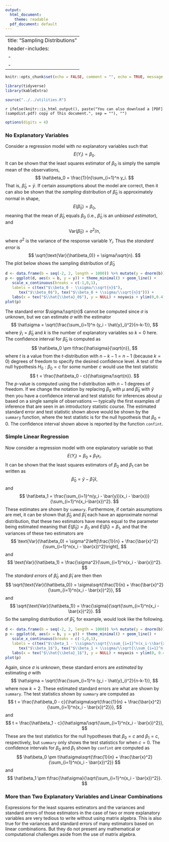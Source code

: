 ---
output:
  html_document:
    theme: readable
  pdf_document: default
---

---
title: "Sampling Distributions"
header-includes:
  - \usepackage{float}
  - \usepackage{booktabs}
---

```{r setup, include = FALSE}
knitr::opts_chunk$set(echo = FALSE, comment = "", echo = TRUE, message = FALSE, out.width = "100%", fig.align = "center", cache = FALSE, dev = ifelse(knitr::is_html_output(), "png", "pdf"))
```

```{r packages, echo = FALSE}
library(tidyverse)
library(kableExtra)
```

```{r utilities, echo = FALSE}
source("../../utilities.R")
```

`r ifelse(knitr::is_html_output(), paste("You can also download a [PDF](sampdist.pdf) copy of this document.", sep = ""), "")`

```{r, echo = FALSE}
options(digits = 4)
```


### No Explanatory Variables

Consider a regression model with *no* explanatory variables such that
$$
   E(Y_i) = \beta_0.
$$
It can be shown that the least squares estimator of $\beta_0$ is simply the sample mean of the observations,
$$
   \hat\beta_0 = \frac{1}{n}\sum_{i=1}^n y_i.
$$
That is, $\hat\beta_0 = \bar{y}$. If certain assumptions about the model are correct, then it can also be shown that the *sampling* distribution of $\hat\beta_0$ is approximately normal in shape,
$$
   E(\hat\beta_0) = \beta_0,
$$
meaning that the mean of $\hat\beta_0$ equals $\beta_0$ (i.e., $\hat\beta_0$ is an *unbiased estimator*), and 
$$
   \text{Var}(\hat\beta_0) = \sigma^2/n,
$$
where $\sigma^2$ is the variance of the response variable $Y_i$. Thus the *standard error* is 
$$
   \sqrt{\text{Var}(\hat\beta_0)} = \sigma/\sqrt{n}.
$$
The plot below shows the sampling distribution of $\hat\beta_0$
```{r, echo = FALSE, fig.height = 3}
d <- data.frame(b = seq(-2, 2, length = 1000)) %>% mutate(y = dnorm(b)) 
p <- ggplot(d, aes(x = b, y = y)) + theme_minimal() + geom_line() + 
   scale_x_continuous(breaks = c(-1,0,1), 
   labels = c(tex("$\\beta_0 - \\sigma/\\sqrt{n}$"), 
      tex("$\\beta_0$"), tex("$\\beta_0 + \\sigma/\\sqrt{n}$"))) + 
   labs(x = tex("$\\hat{\\beta}_0$"), y = NULL) + noyaxis + ylim(0,0.4)
plot(p)
```
The standard error $\sigma/\sqrt{n}$ cannot be computed since $\sigma$ is unknown, but we can estimate $\sigma$ with the estimator
$$
   \hat\sigma = \sqrt{\frac{\sum_{i=1}^n (y_i - \hat{y}_i)^2}{n-k-1}},
$$
where $\hat{y}_i = \hat\beta_0$ and $k$ is the number of explanatory variables so $k = 0$ here. The confidence interval for $\hat\beta_0$ is computed as
$$
   \hat\beta_0 \pm t\frac{\hat\sigma}{\sqrt{n}},
$$
where $t$ is a value from the $t$-distribution with $n - k - 1 = n - 1$ (because $k = 0$) degrees of freedom to specify the desired confidence level. A test of the null hypothesis $H_0: \beta_0 = c$ for some number $c$ would use the test statistic 
$$
   t = \frac{\hat\beta_0 - c}{\hat\sigma/\sqrt{n}}.
$$
The $p$-value is computed using the $t$-distribution with $n - 1$ degrees of freedom. If we change the notation by replacing $\beta_0$ with $\mu$ and $\hat\beta_0$ with $\bar{y}$ then you have a confidence interval and test statistic for inferences about $\mu$ based on a single sample of observations --- typically the first examples of inference that are seen in an introductory statistic course. The estimated standard error and test statistic shown above would be shown by the `summary` function, where the test statistic is for the null hypothesis that $\beta_0 = 0$. The confidence interval shown above is reported by the function `confint`.

### Simple Linear Regression

Now consider a regression model with one explanatory variable so that
$$
   E(Y_i) = \beta_0 + \beta_1x_i.
$$ 
It can be shown that the least squares estimators of $\beta_0$ and $\beta_1$ can be written as
$$
   \hat\beta_0 = \bar{y} - \hat\beta_1\bar{x},
$$
and 
$$
   \hat\beta_1 = \frac{\sum_{i=1}^n(y_i - \bar{y})(x_i - \bar{x})}{\sum_{i=1}^n(x_i-\bar{x})^2}.
$$
These estimates are shown by `summary`. Furthermore, if certain assumptions are met, it can be shown that $\hat\beta_0$ and $\hat\beta_1$ each have an approximate normal distribution, that these two estimators have means equal to the parameter being estimated meaning that $E(\hat\beta_0) = \beta_0$ and $E(\hat\beta_1) = \beta_1$, and that the variances of these two estimators are
$$
   \text{Var}(\hat\beta_0) = \sigma^2\left[\frac{1}{n} + \frac{\bar{x}^2}{\sum_{i=1}^n(x_i - \bar{x})^2}\right],
$$
and 
$$
   \text{Var}(\hat\beta_1) = \frac{\sigma^2}{\sum_{i=1}^n(x_i - \bar{x})^2}.
$$
The *standard errors* of $\hat\beta_0$ and $\hat\beta_1$ are then then
$$
   \sqrt{\text{Var}(\hat\beta_0)} = \sigma\sqrt{\frac{1}{n} + \frac{\bar{x}^2}{\sum_{i=1}^n(x_i - \bar{x})^2}},
$$
and 
$$
   \sqrt{\text{Var}(\hat\beta_1)} = \frac{\sigma}{\sqrt{\sum_{i=1}^n(x_i - \bar{x})^2}}.
$$
So the sampling distribution of $\hat\beta_1$, for example, would look like the following.
```{r, echo = FALSE, fig.height = 3}
d <- data.frame(b = seq(-2, 2, length = 1000)) %>% mutate(y = dnorm(b)) 
p <- ggplot(d, aes(x = b, y = y)) + theme_minimal() + geom_line() + 
   scale_x_continuous(breaks = c(-1,0,1), 
   labels = c(tex("$\\beta_1 - \\sigma/\\sqrt{\\sum_{i=1}^n(x_i-\\bar{x})^2}$"), 
      tex("$\\beta_1$"), tex("$\\beta_1 + \\sigma/\\sqrt{\\sum_{i=1}^n(x_i-\\bar{x})^2}$"))) + 
   labs(x = tex("$\\hat{\\beta}_1$"), y = NULL) + noyaxis + ylim(0, 0.4)
plot(p)
```
Again, since $\sigma$ is unknown, these standard errors are *estimated* by estimating $\sigma$ with
$$
   \hat\sigma = \sqrt{\frac{\sum_{i=1}^n (y_i - \hat{y}_i)^2}{n-k-1}},
$$
where now $k = 2$. These estimated standard errors are what are shown by `summary`. The test statistics shown by `summary` are computed as
$$
   t = \frac{\hat\beta_0 - c}{\hat\sigma\sqrt{\frac{1}{n} + \frac{\bar{x}^2}{\sum_{i=1}^n(x_i - \bar{x})^2}}},
$$
and
$$
   t = \frac{\hat\beta_1 - c}{\hat\sigma/\sqrt{\sum_{i=1}^n(x_i - \bar{x})^2}},
$$
These are the test statistics for the null hypotheses that $\beta_0 = c$ and $\beta_1 = c$, respectively, but `summary` only shows the test statistics for when $c = 0$. The confidence intervals for $\beta_0$ and $\beta_1$ shown by `confint` are computed as
$$
   \hat\beta_0 \pm t\hat\sigma\sqrt{\frac{1}{n} + \frac{\bar{x}^2}{\sum_{i=1}^n(x_i - \bar{x})^2}}
$$
and
$$
   \hat\beta_1 \pm t\frac{\hat\sigma}{\sqrt{\sum_{i=1}^n(x_i - \bar{x})^2}}.
$$

### More than Two Explanatory Variables and Linear Combinations

Expressions for the least squares estimators and the variances and standard errors of those estimators in the case of two or more explanatory variables are very tedious to write without using matrix algebra. This is also true for the variances and standard errors of many estimators based on linear combinations. But they do not present any mathematical or computational challenges aside from the use of matrix algebra.

